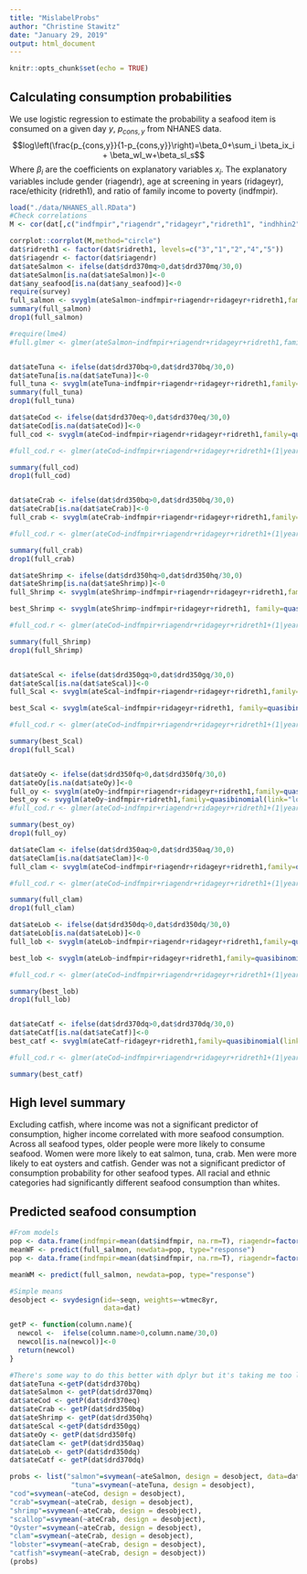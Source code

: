 ```yaml
---
title: "MislabelProbs"
author: "Christine Stawitz"
date: "January 29, 2019"
output: html_document
---
```


```r
knitr::opts_chunk$set(echo = TRUE)
```

## Calculating consumption probabilities

We use logistic regression to estimate the probability a seafood item is consumed on a given day $y$, $p_{cons,y}$ from NHANES data.
$$log\left(\frac{p_{cons,y}}{1-p_{cons,y}}\right)=\beta_0+\sum_i \beta_ix_i + \beta_wI_w+\beta_sI_s$$
Where $\beta_i$ are the coefficients on explanatory variables $x_i$. The explanatory variables include gender (riagendr), age at screening in years (ridageyr), race/ethicity (ridreth1), and ratio of family income to poverty (indfmpir).

```r
load("./data/NHANES_all.RData")
#Check correlations
M <- cor(dat[,c("indfmpir","riagendr","ridageyr","ridreth1", "indhhin2")], use="pairwise.complete.obs")

corrplot::corrplot(M,method="circle")
dat$ridreth1 <- factor(dat$ridreth1, levels=c("3","1","2","4","5"))
dat$riagendr <- factor(dat$riagendr)
dat$ateSalmon <- ifelse(dat$drd370mq>0,dat$drd370mq/30,0)
dat$ateSalmon[is.na(dat$ateSalmon)]<-0
dat$any_seafood[is.na(dat$any_seafood)]<-0
require(survey)
full_salmon <- svyglm(ateSalmon~indfmpir+riagendr+ridageyr+ridreth1,family=quasibinomial(link="logit"), design=svydesign(ids=~1, weights=~wtmec8yr, data=dat))
summary(full_salmon)
drop1(full_salmon)

#require(lme4)
#full.glmer <- glmer(ateSalmon~indfmpir+riagendr+ridageyr+ridreth1,family=quasibinomial(link="logit"), data=dat)


dat$ateTuna <- ifelse(dat$drd370bq>0,dat$drd370bq/30,0)
dat$ateTuna[is.na(dat$ateTuna)]<-0
full_tuna <- svyglm(ateTuna~indfmpir+riagendr+ridageyr+ridreth1,family=quasibinomial(link="logit"), design=svydesign(ids=~1, weights=~wtmec8yr, data=dat))
summary(full_tuna)
drop1(full_tuna)

dat$ateCod <- ifelse(dat$drd370eq>0,dat$drd370eq/30,0)
dat$ateCod[is.na(dat$ateCod)]<-0
full_cod <- svyglm(ateCod~indfmpir+riagendr+ridageyr+ridreth1,family=quasibinomial(link="logit"), design=svydesign(ids=~1, weights=~wtmec8yr, data=dat))

#full_cod.r <- glmer(ateCod~indfmpir+riagendr+ridageyr+ridreth1+(1|year),family=quasibinomial(link="logit"), data=dat)

summary(full_cod)
drop1(full_cod)


dat$ateCrab <- ifelse(dat$drd350bq>0,dat$drd350bq/30,0)
dat$ateCrab[is.na(dat$ateCrab)]<-0
full_crab <- svyglm(ateCrab~indfmpir+riagendr+ridageyr+ridreth1,family=quasibinomial(link="logit"), design=svydesign(ids=~1, weights=~wtmec8yr, data=dat))

#full_cod.r <- glmer(ateCod~indfmpir+riagendr+ridageyr+ridreth1+(1|year),family=quasibinomial(link="logit"), data=dat)

summary(full_crab)
drop1(full_crab)

dat$ateShrimp <- ifelse(dat$drd350hq>0,dat$drd350hq/30,0)
dat$ateShrimp[is.na(dat$ateShrimp)]<-0
full_Shrimp <- svyglm(ateShrimp~indfmpir+riagendr+ridageyr+ridreth1,family=quasibinomial(link="logit"), design=svydesign(ids=~1, weights=~wtmec8yr, data=dat))

best_Shrimp <- svyglm(ateShrimp~indfmpir+ridageyr+ridreth1, family=quasibinomial(link="logit"), design = svydesign(ids=~1, weights=~wtmec8yr, data=dat))

#full_cod.r <- glmer(ateCod~indfmpir+riagendr+ridageyr+ridreth1+(1|year),family=quasibinomial(link="logit"), data=dat)

summary(full_Shrimp)
drop1(full_Shrimp)


dat$ateScal <- ifelse(dat$drd350gq>0,dat$drd350gq/30,0)
dat$ateScal[is.na(dat$ateScal)]<-0
full_Scal <- svyglm(ateScal~indfmpir+riagendr+ridageyr+ridreth1,family=quasibinomial(link="logit"), design=svydesign(ids=~1, weights=~wtmec8yr, data=dat))

best_Scal <- svyglm(ateScal~indfmpir+ridageyr+ridreth1, family=quasibinomial(link="logit"), design=svydesign(ids=~1, weights=~wtmec8yr, data=dat))

#full_cod.r <- glmer(ateCod~indfmpir+riagendr+ridageyr+ridreth1+(1|year),family=quasibinomial(link="logit"), data=dat)

summary(best_Scal)
drop1(full_Scal)


dat$ateOy <- ifelse(dat$drd350fq>0,dat$drd350fq/30,0)
dat$ateOy[is.na(dat$ateOy)]<-0
full_oy <- svyglm(ateOy~indfmpir+riagendr+ridageyr+ridreth1,family=quasibinomial(link="logit"), design=svydesign(ids=~1, weights=~wtmec8yr, data=dat))
best_oy <- svyglm(ateOy~indfmpir+ridreth1,family=quasibinomial(link="logit"), design=svydesign(ids=~1, weights=~wtmec8yr, data=dat))
#full_cod.r <- glmer(ateCod~indfmpir+riagendr+ridageyr+ridreth1+(1|year),family=quasibinomial(link="logit"), data=dat)

summary(best_oy)
drop1(full_oy)

dat$ateClam <- ifelse(dat$drd350aq>0,dat$drd350aq/30,0)
dat$ateClam[is.na(dat$ateClam)]<-0
full_clam <- svyglm(ateCod~indfmpir+riagendr+ridageyr+ridreth1,family=quasibinomial(link="logit"), design=svydesign(ids=~1, weights=~wtmec8yr, data=dat))

#full_cod.r <- glmer(ateCod~indfmpir+riagendr+ridageyr+ridreth1+(1|year),family=quasibinomial(link="logit"), data=dat)

summary(full_clam)
drop1(full_clam)

dat$ateLob <- ifelse(dat$drd350dq>0,dat$drd350dq/30,0)
dat$ateLob[is.na(dat$ateLob)]<-0
full_lob <- svyglm(ateLob~indfmpir+riagendr+ridageyr+ridreth1,family=quasibinomial(link="logit"), design=svydesign(ids=~1, weights=~wtmec8yr, data=dat))

best_lob <- svyglm(ateLob~indfmpir+ridageyr+ridreth1,family=quasibinomial(link="logit"), design=svydesign(ids=~1, weights=~wtmec8yr, data=dat))

#full_cod.r <- glmer(ateCod~indfmpir+riagendr+ridageyr+ridreth1+(1|year),family=quasibinomial(link="logit"), data=dat)

summary(best_lob)
drop1(full_lob)


dat$ateCatf <- ifelse(dat$drd370dq>0,dat$drd370dq/30,0)
dat$ateCatf[is.na(dat$ateCatf)]<-0
best_catf <- svyglm(ateCatf~ridageyr+ridreth1,family=quasibinomial(link="logit"), design=svydesign(ids=~1, weights=~wtmec8yr, data=dat))

#full_cod.r <- glmer(ateCod~indfmpir+riagendr+ridageyr+ridreth1+(1|year),family=quasibinomial(link="logit"), data=dat)

summary(best_catf)
```


## High level summary

Excluding catfish, where income was not a significant predictor of consumption, higher income correlated with more seafood consumption. Across all seafood types, older people were more likely to consume seafood. Women were more likely to eat salmon, tuna, crab. Men were more likely to eat 
oysters and catfish. Gender was not a significant predictor of consumption probability for other seafood types. All racial and ethnic categories had significantly different seafood consumption than whites. 

## Predicted seafood consumption
```r

#From models
pop <- data.frame(indfmpir=mean(dat$indfmpir, na.rm=T), riagendr=factor(2), ridageyr=mean(dat$ridageyr, na.rm=T),ridreth1=factor(3))
meanWF <- predict(full_salmon, newdata=pop, type="response")
pop <- data.frame(indfmpir=mean(dat$indfmpir, na.rm=T), riagendr=factor(1), ridageyr=mean(dat$ridageyr, na.rm=T),ridreth1=factor(3))

meanWM <- predict(full_salmon, newdata=pop, type="response")

#Simple means
desobject <- svydesign(id=~seqn, weights=~wtmec8yr,
                       data=dat)

getP <- function(column.name){
  newcol <-  ifelse(column.name>0,column.name/30,0)
  newcol[is.na(newcol)]<-0
  return(newcol)
}

#There's some way to do this better with dplyr but it's taking me too long to figure out!
dat$ateTuna <-getP(dat$drd370bq)
dat$ateSalmon <- getP(dat$drd370mq)
dat$ateCod <- getP(dat$drd370eq)
dat$ateCrab <- getP(dat$drd350bq)
dat$ateShrimp <- getP(dat$drd350hq)
dat$ateScal <-getP(dat$drd350gq)
dat$ateOy <- getP(dat$drd350fq)
dat$ateClam <- getP(dat$drd350aq)
dat$ateLob <- getP(dat$drd350dq)
dat$ateCatf <- getP(dat$drd370dq)

probs <- list("salmon"=svymean(~ateSalmon, design = desobject, data=dat),
               "tuna"=svymean(~ateTuna, design = desobject),
"cod"=svymean(~ateCod, design = desobject),
"crab"=svymean(~ateCrab, design = desobject),
"shrimp"=svymean(~ateCrab, design = desobject),
"scallop"=svymean(~ateCrab, design = desobject),
"Oyster"=svymean(~ateCrab, design = desobject),
"clam"=svymean(~ateCrab, design = desobject),
"lobster"=svymean(~ateCrab, design = desobject),
"catfish"=svymean(~ateCrab, design = desobject))
(probs)

```




